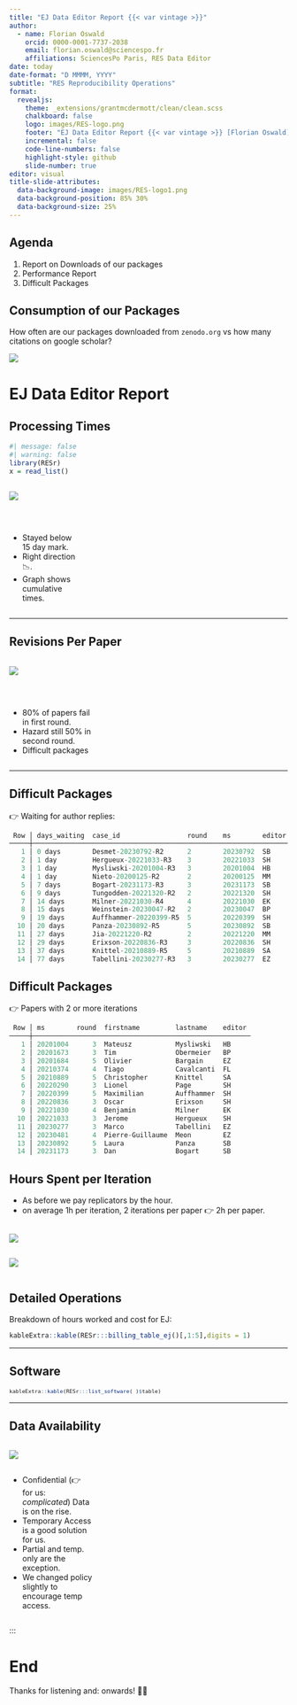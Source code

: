 ```yaml
---
title: "EJ Data Editor Report {{< var vintage >}}"
author: 
  - name: Florian Oswald
    orcid: 0000-0001-7737-2038
    email: florian.oswald@sciencespo.fr
    affiliations: SciencesPo Paris, RES Data Editor
date: today
date-format: "D MMMM, YYYY"
subtitle: "RES Reproducibility Operations"
format: 
  revealjs:
    theme: _extensions/grantmcdermott/clean/clean.scss
    chalkboard: false
    logo: images/RES-logo.png
    footer: "EJ Data Editor Report {{< var vintage >}} [Florian Oswald](https://floswald.github.io/)"
    incremental: false
    code-line-numbers: false
    highlight-style: github  
    slide-number: true
editor: visual
title-slide-attributes:
  data-background-image: images/RES-logo1.png
  data-background-position: 85% 30%
  data-background-size: 25%
---
```


## Agenda

1.  Report on Downloads of our packages
2.  Performance Report
3.  Difficult Packages

## Consumption of our Packages

How often are our packages downloaded from `zenodo.org` vs how many citations on google scholar?

![](./images/downloads.png)


# EJ Data Editor Report {background-color="#40666e"}

::: footer
:::

## Processing Times

```r
#| message: false
#| warning: false
library(RESr)
x = read_list()
```

::: {.column width="74%"}
![](images/proctime_iters.png)
:::

::: {.column width="25%"}
<br>

-   Stayed below 15 day mark.
-   Right direction 📉.
-   Graph shows cumulative times.
:::

------------------------------------------------------------------------

## Revisions Per Paper

::: {.column width="65%"}
![](images/hazard.png)
:::

::: {.column width="30%"}
<br>

-   80% of papers fail in first round.
-   Hazard still 50% in second round.
-   Difficult packages
:::

```{=html}
<!-- ---

## Processing Times Per Paper

::: {.column width="65%"}
![](images/proctime_papers.png)
:::

::: {.column width="30%"}
<br>

* Replication times per paper falling.
* Resubmission times increasing.
* Graph shows cumulative times.
::: -->
```

---

## Difficult Packages



👉 Waiting for author replies:

```julia
 Row │ days_waiting  case_id                 round    ms        editor  
─────┼──────────────────────────────────────────────────────────────────
   1 │ 0 days        Desmet-20230792-R2      2        20230792  SB
   2 │ 1 day         Hergueux-20221033-R3    3        20221033  SH
   3 │ 1 day         Mysliwski-20201004-R3   3        20201004  HB
   4 │ 1 day         Nieto-20200125-R2       2        20200125  MM
   5 │ 7 days        Bogart-20231173-R3      3        20231173  SB
   6 │ 9 days        Tungodden-20221320-R2   2        20221320  SH
   7 │ 14 days       Milner-20221030-R4      4        20221030  EK
   8 │ 15 days       Weinstein-20230047-R2   2        20230047  BP
   9 │ 19 days       Auffhammer-20220399-R5  5        20220399  SH
  10 │ 20 days       Panza-20230892-R5       5        20230892  SB
  11 │ 27 days       Jia-20221220-R2         2        20221220  MM
  12 │ 29 days       Erixson-20220836-R3     3        20220836  SH
  13 │ 37 days       Knittel-20210889-R5     5        20210889  SA
  14 │ 77 days       Tabellini-20230277-R3   3        20230277  EZ
  ```

## Difficult Packages

👉 Papers with 2 or more iterations

```julia
 Row │ ms        round  firstname         lastname    editor 
─────┼───────────────────────────────────────────────────────
   1 │ 20201004      3  Mateusz           Mysliwski   HB
   2 │ 20201673      3  Tim               Obermeier   BP
   3 │ 20201684      5  Olivier           Bargain     EZ
   4 │ 20210374      4  Tiago             Cavalcanti  FL
   5 │ 20210889      5  Christopher       Knittel     SA
   6 │ 20220290      3  Lionel            Page        SH
   7 │ 20220399      5  Maximilian        Auffhammer  SH
   8 │ 20220836      3  Oscar             Erixson     SH
   9 │ 20221030      4  Benjamin          Milner      EK
  10 │ 20221033      3  Jerome            Hergueux    SH
  11 │ 20230277      3  Marco             Tabellini   EZ
  12 │ 20230481      4  Pierre-Guillaume  Meon        EZ
  13 │ 20230892      5  Laura             Panza       SB
  14 │ 20231173      3  Dan               Bogart      SB
  ```

## Hours Spent per Iteration

-   As before we pay replicators by the hour.
-   on average 1h per iteration, 2 iterations per paper 👉 2h per paper.

::: {.column width="45%"}
![](images/hours_iter.png)
:::

::: {.column width="45%"}
![](images/iters_paper.png)
:::


## Detailed Operations

Breakdown of hours worked and cost for EJ:


```r


kableExtra::kable(RESr:::billing_table_ej()[,1:5],digits = 1)
```

------------------------------------------------------------------------

## Software

::: {style="font-size: 80%;"}
```r
kableExtra::kable(RESr:::list_software( )$table)
```
:::


------------------------------------------------------------------------

## Data Availability

::: {.column width="65%"}
![](./images/datastatements.png)
:::

::: {.column width="30%"}
-   Confidential (👉 for us: *complicated*) Data is on the rise.
-   Temporary Access is a good solution for us.
-   Partial and temp. only are the exception.
-   We changed policy slightly to encourage temp access.
:::

:::

# End

Thanks for listening and: onwards! 💪🏽
